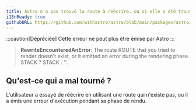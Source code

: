 ```yaml
---
title: Astro n'a pas trouvé la route à réécrire, ou si elle a été trouvée, elle a émis une erreur pendant la phase de rendu.
i18nReady: true
githubURL: https://github.com/withastro/astro/blob/main/packages/astro/src/core/errors/errors-data.ts
---
```


:::caution[Dépréciée]
Cette erreur ne peut plus être émise par Astro
:::

> **RewriteEncounteredAnError**: The route ROUTE that you tried to render doesn't exist, or it emitted an error during the rendering phase. STACK ? STACK : ''.

## Qu'est-ce qui a mal tourné ?
L'utilisateur a essayé de réécrire en utilisant une route qui n'existe pas, ou il a émis une erreur d'exécution pendant sa phase de rendu.
